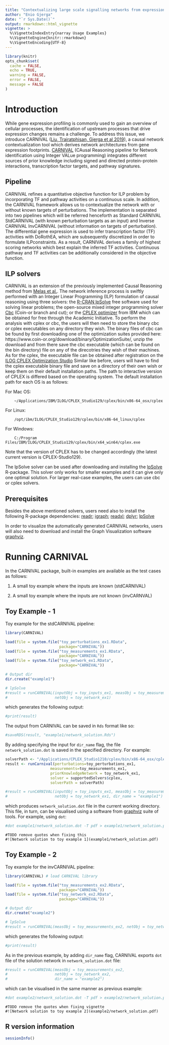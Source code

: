 ```yaml
---
title: "Contextualizing large scale signalling networks from expression footprints with CARNIVAL"
author: "Enio Gjerga"
date: "`r Sys.Date()`"
output: rmarkdown::html_vignette
vignette: >
  %\VignetteIndexEntry{narray Usage Examples}
  %\VignetteEngine{knitr::rmarkdown}
  %\VignetteEncoding{UTF-8}
---
```


```r
library(knitr)
opts_chunk$set(
  cache = FALSE,
  echo = TRUE,
  warning = FALSE,
  error = FALSE,
  message = FALSE
)
```

Introduction
============
While gene expression profiling is commonly used to gain an overview of cellular
processes, the identification of upstream processes that drive expression 
changes remains a challenge. To address this issue, we introduce 
CARNIVAL ([Liu, Trairatphisan, Gjerga et al 2019](https://www.nature.com/articles/s41540-019-0118-z)), 
a causal network contextualization tool which derives network architectures from
gene expression footprints. [CARNIVAL](https://saezlab.github.io/CARNIVAL/) 
(CAusal Reasoning pipeline for Network identification using Integer VALue 
programming) integrates different sources of prior knowledge including signed 
and directed protein-protein interactions, transcription factor targets, and 
pathway signatures.

Pipeline
--------
CARNIVAL refines a quantitative objective function for ILP problem by 
incorporating TF and pathway activities on a continuous scale. In addition, the 
CARNIVAL framework allows us to contextualize the network with or without known 
targets of perturbations. The implementation is separated into two pipelines 
which will be referred henceforth as Standard CARNIVAL StdCARNIVAL (with 
known perturbation targets as an input) and Inverse CARNIVAL InvCARNIVAL 
(without information on targets of perturbation). The differential gene 
expression is used to infer transcription factor (TF) activities with DoRothEA, 
which are subsequently discretized in order to formulate ILPconstraints. As a 
result, CARNIVAL derives a family of highest scoring networks which best explain
the inferred TF activities. Continuous pathway and TF activities can be 
additionally considered in the objective function.

ILP solvers
-----------
CARNIVAL is an extension of the previously implemented Causal Reasoning 
method from [Melas et al.](https://pubs.rsc.org/en/content/articlelanding/2015/ib/c4ib00294f#!divAbstract).
The network inference process is swiftly performed with an Integer Linear 
Programming (ILP) formulation of causal reasoning using three solvers: the 
[R-CRAN lpSolve](https://cran.r-project.org/web/packages/lpSolve/index.html) 
free software used for solving linear problems; the open-source mixed integer 
programming solver [Cbc](https://projects.coin-or.org/Cbc) (Coin-or branch and 
cut); or the [CPLEX optimizer](https://www.ibm.com/analytics/cplex-optimizer) 
from IBM which can be obtained for free through the Academic Initiative. To 
perform the analysis with cplex or cbc, the users will then need to store the 
binary cbc or cplex executables on any  directory they wish. The binary files of
cbc can be found by first downloading one of the optimization suites
provided here: https://www.coin-or.org/download/binary/OptimizationSuite/,
unzip the download and from there save the cbc executable (which can be
found on the bin directory) file on any of the direcotries they wish of
their machines. As for the cplex, the executable file can be obtained
after registration on the [ILOG CPLEX Optimization Studio]({https://my15.digitalexperience.ibm.com/b73a5759-c6a6-4033-ab6b-d9d4f9a6d65b/dxsites/151914d1-03d2-48fe-97d9-d21166848e65/technology/data-science)
Similar like before, users will have to find the cplex executable binary 
file and save on a directory of their own wish or keep them on their default 
installation paths. The path to interactive version of CPLEX is differed 
based on the operating system. The default installation path for each OS is as 
follows:

For Mac OS:
```
    ~/Applications/IBM/ILOG/CPLEX_Studio129/cplex/bin/x86-64_osx/cplex
```

For Linux:
```
    /opt/ibm/ILOG/CPLEX_Studio129/cplex/bin/x86-64_linux/cplex
```

For Windows:
```
    C:/Program Files/IBM/ILOG/CPLEX_Studio129/cplex/bin/x64_win64/cplex.exe
```

Note that the version of CPLEX has to be changed accordingly (the latest
current version is CPLEX-Studio129).

The  lpSolve solver can be used after downloading and installing the
[lpSolve](https://cran.r-project.org/web/packages/lpSolve/index.html) R-package.
This solver only works for smaller examples and it can give only one optimal 
solution. For larger real-case examples, the users can use cbc or cplex solvers.

Prerequisites
-------------
Besides the above mentioned solvers, users need also to install the following 
R-package dependencies: [readr](https://cran.r-project.org/web/packages/readr/index.html);
[igraph](https://igraph.org/r/); [readxl](https://readxl.tidyverse.org/); 
[dplyr](https://www.rdocumentation.org/packages/dplyr/versions/0.7.8);
[lpSolve](https://cran.r-project.org/web/packages/lpSolve/index.html)

In order to visualize the automatically generated CARNIVAL networks, 
users will also need to download and install the Graph Visualization software 
[graphviz](https://www.graphviz.org/).

Running CARNIVAL
================
In the CARNIVAL package, built-in examples are available as the test cases as 
follows:

1. A small toy example where the inputs are known (stdCARNIVAL)

2. A small toy example where the inputs are not known (invCARNVAL)

Toy Example - 1
---------------
Toy example for the stdCARNIVAL pipeline:

```r
library(CARNIVAL)

load(file = system.file("toy_perturbations_ex1.RData",
                        package="CARNIVAL"))
load(file = system.file("toy_measurements_ex1.RData",
                        package="CARNIVAL"))
load(file = system.file("toy_network_ex1.RData",
                        package="CARNIVAL"))

# Output dir
dir.create("example1")

# lpSolve
#result = runCARNIVAL(inputObj = toy_inputs_ex1, measObj = toy_measurements_ex1,
#                     netObj = toy_network_ex1)
```
which generates the following output:
```r
#print(result)
```
The output from CARNIVAL can be saved in `Rds` format like so:
```r
#saveRDS(result, "example1/network_solution.Rds")
```

By adding specifying the input for `dir_name` flag, the file 
`network_solution.dot` is saved in the specified directory. 
For example:
```r
solverPath <- "/Applications/CPLEX_Studio1210/cplex/bin/x86-64_osx/cplex"
result <- runCarnival(perturbations=toy_perturbations_ex1, 
                    measurements=toy_measurements_ex1,
                    priorKnowledgeNetwork = toy_network_ex1,
                    solver = supportedSolvers$cplex, 
                    solverPath = solverPath)

#result = runCARNIVAL(inputObj = toy_inputs_ex1, measObj = toy_measurements_ex1,
#                     netObj = toy_network_ex1, dir_name = "example1")
```
which produces `network_solution.dot` file in the current working directory. 
This file, in turn, can be visualised using a software from 
[graphviz](https://graphviz.org) suite of tools. For example, using `dot`:
```bash
#dot example1/network_solution.dot -T pdf > example1/network_solution.pdf
```

```
#TODO remove quotes when fixing this
#![Network solution to toy example 1](example1/network_solution.pdf)
```

Toy Example - 2
---------------
Toy example for the invCARNIVAL pipeline:

```r
library(CARNIVAL) # load CARNIVAL library

load(file = system.file("toy_measurements_ex2.RData",
                        package="CARNIVAL"))
load(file = system.file("toy_network_ex2.RData",
                        package="CARNIVAL"))

# Output dir
dir.create("example2")

# lpSolve
#result = runCARNIVAL(measObj = toy_measurements_ex2, netObj = toy_network_ex2)
```
which generates the following output:
```r
#print(result)
```
As in the previous example, by adding `dir_name` flag, CARNIVAL exports `dot` 
file of the solution network in `network_solution.dot` file:
```r

#result = runCARNIVAL(measObj = toy_measurements_ex2, 
#                     netObj = toy_network_ex2, 
#                     dir_name = "example2")
```
which can be visualised in the same manner as previous example:
```bash
#dot example2/network_solution.dot -T pdf > example2/network_solution.pdf
```

```
#TODO remove the quotes when fixing vignette
#![Network solution to toy example 2](example2/network_solution.pdf)
```

R version information
---------------------

```r
sessionInfo()
```
